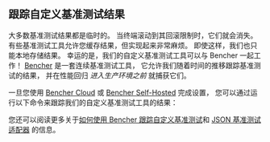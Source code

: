 
## 跟踪自定义基准测试结果

大多数基准测试结果都是临时的。
当终端滚动到其回滚限制时，它们就会消失。
有些基准测试工具允许您缓存结果，但实现起来非常麻烦。
即使这样，我们也只能本地存储结果。
幸运的是，我们的自定义基准测试工具可以与 Bencher 一起工作！
[Bencher][bencher] 是一套连续基准测试工具，
它允许我们随着时间的推移跟踪基准测试的结果，
并在性能回归 _进入生产环境之前_ 就捕获它们。

一旦您使用 [Bencher Cloud][quick start] 或 [Bencher Self-Hosted][docker quick start] 完成设置，
您可以通过运行以下命令来跟踪我们的自定义基准测试工具的结果：

<BencherRun />

您还可以阅读更多关于[如何使用 Bencher 跟踪自定义基准测试][custom benchmarks]和 [JSON 基准测试适配器][json adapter] 的信息。

[bencher]: /
[install cli]: /zh/docs/how-to/install-cli/
[quick start]: /zh/docs/tutorial/quick-start/
[docker quick start]: /zh/docs/tutorial/docker/
[custom benchmarks]: /zh/docs/how-to/track-custom-benchmarks/
[json adapter]: /zh/docs/explanation/adapters/#-json
